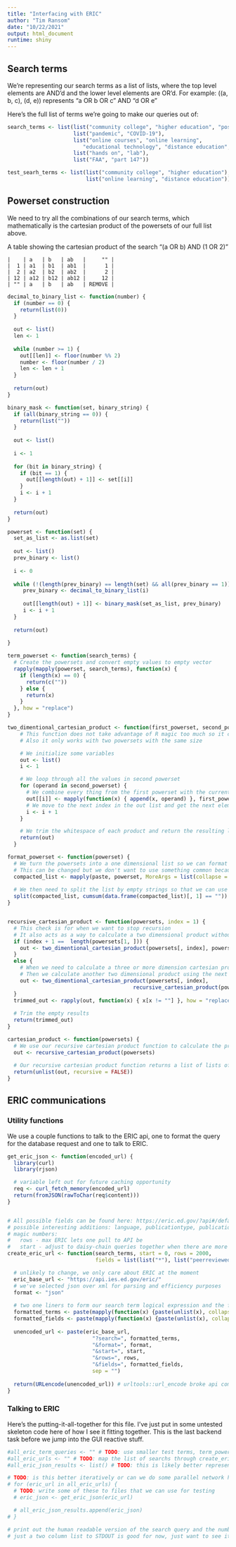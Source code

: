 ```yaml
---
title: "Interfacing with ERIC"
author: "Tim Ransom"
date: "10/22/2021"
output: html_document
runtime: shiny
---
```

<!-- We need to remove this to include in the user interface -->
<!-- ```{r setup, include=FALSE} -->
<!-- knitr::opts_chunk$set(echo = TRUE) -->
<!-- ``` -->

## Search terms

We're representing our search terms as a list of lists, where the top level elements
are AND'd and the lower level elements are OR'd. For example: ((a, b, c), (d, e))
represents "a OR b OR c" AND "d OR e"

Here's the full list of terms we're going to make our queries out of:
```r
search_terms <- list(list("community college", "higher education", "postsecondary education"),
                     list("pandemic", "COVID-19"),
                     list("online courses", "online learning",
                        "educational technology", "distance education", "electronic learning"),
                     list("hands on", "lab"),
                     list("FAA", "part 147"))

test_searh_terms <- list(list("community college", "higher education"),
                         list("online learning", "distance education"))
```


## Powerset construction

We need to try all the combinations of our search terms, which mathematically
is the cartesian product of the powersets of our full list above.

A table showing the cartesian product of the search "(a OR b) AND (1 OR 2)"
```text
|    | a   | b   | ab   |     "" |
|  1 | a1  | b1  | ab1  |      1 |
|  2 | a2  | b2  | ab2  |      2 |
| 12 | a12 | b12 | ab12 |     12 |
| "" | a   | b   | ab   | REMOVE |
```

```r

decimal_to_binary_list <- function(number) {
  if (number == 0) {
    return(list(0))
  }
  
  out <- list()
  len <- 1
    
  while (number >= 1) {
    out[[len]] <- floor(number %% 2)
    number <- floor(number / 2)
    len <- len + 1
  }
  
  return(out)
}

binary_mask <- function(set, binary_string) {
  if (all(binary_string == 0)) {
    return(list(""))
  }
  
  out <- list()
  
  i <- 1
  
  for (bit in binary_string) {
    if (bit == 1) {
      out[[length(out) + 1]] <- set[[i]]
    }
    i <- i + 1
  }
  
  return(out)
}

powerset <- function(set) {
  set_as_list <- as.list(set)
  
  out <- list()
  prev_binary <- list()
  
  i <- 0
  
  while (!(length(prev_binary) == length(set) && all(prev_binary == 1))) {
     prev_binary <- decimal_to_binary_list(i)
     
     out[[length(out) + 1]] <- binary_mask(set_as_list, prev_binary)
     i <- i + 1
  }
  
  return(out)
  
}

term_powerset <- function(search_terms) {
  # Create the powersets and convert empty values to empty vector
  rapply(mapply(powerset, search_terms), function(x) {
    if (length(x) == 0) {
      return(c(""))
    } else {
      return(x)
    }
  }, how = "replace")
}

two_dimentional_cartesian_product <- function(first_powerset, second_powerset) {
    # This function does not take advantage of R magic too much so it can probably be optimized
    # Also it only works with two powersets with the same size

    # We initialize some variables
    out <- list()
    i <- 1

    # We loop through all the values in second powerset
    for (operand in second_powerset) {
      # We combine every thing from the first powerset with the current element in the second powerset
      out[[i]] <- mapply(function(x) { append(x, operand) }, first_powerset)
      # We move to the next index in the out list and get the next element in the second powerset
      i <- i + 1
    }

    # We trim the whitespace of each product and return the resulting list
    return(out)
  }

format_powerset <- function(powerset) {
  # We turn the powersets into a one dimensional list so we can format each set with a special string in between
  # This can be changed but we don't want to use something common because we'll need to split on it later.
  compacted_list <- mapply(paste, powerset, MoreArgs = list(collapse = "```")) 
  
  # We then need to split the list by empty strings so that we can use each powerset individually
  split(compacted_list, cumsum(data.frame(compacted_list)[, 1] == ""))
}


recursive_cartesian_product <- function(powersets, index = 1) {
  # This check is for when we want to stop recursion
  # It also acts as a way to calculate a two dimensional product without recursion
  if (index + 1 ==  length(powersets[1, ])) {
    out <- two_dimentional_cartesian_product(powersets[, index], powersets[, index + 1])
  }
  else {
    # When we need to calculate a three or more dimension cartesian product we first calculate the product of the first two powersets.
    # Then we calculate another two dimensional product using the next powerset as the first operand and the result of the previous calculation as the second
    out <- two_dimentional_cartesian_product(powersets[, index],
                                        recursive_cartesian_product(powersets, index + 1))
  }
  trimmed_out <- rapply(out, function(x) { x[x != ""] }, how = "replace")
  
  # Trim the empty results
  return(trimmed_out)
}

cartesian_product <- function(powersets) {
  # We use our recursive cartesian product function to calculate the product using our formatted powersets
  out <- recursive_cartesian_product(powersets)
  
  # Our recursive cartesian product function returns a list of lists of lists which is one too many lists so we have to unlist it
  return(unlist(out, recursive = FALSE))
}
```


## ERIC communications

### Utility functions
We use a couple functions to talk to the ERIC api, one to format the query for
the database request and one to talk to ERIC.

```r
get_eric_json <- function(encoded_url) {
  library(curl)
  library(rjson)

  # variable left out for future caching opportunity
  req <- curl_fetch_memory(encoded_url)
  return(fromJSON(rawToChar(req$content)))
}


# All possible fields can be found here: https://eric.ed.gov/?api#/default/get_eric_
# possible interesting additions: language, publicationtype, publicationdateyear
# magic numbers:
#   rows - max ERIC lets one pull to API be
#   start - adjust to daisy-chain queries together when there are more than 2000 (unimplemented)
create_eric_url <- function(search_terms, start = 0, rows = 2000,
                            fields = list(list("*"), list("peerreviewed", "'T'"))) {

  # unlikely to change, we only care about ERIC at the moment
  eric_base_url <- "https://api.ies.ed.gov/eric/"
  # we've selected json over xml for parsing and efficiency purposes
  format <- "json"
  
  # two one liners to form our search term logical expression and the field modification encoding
  formatted_terms <- paste(mapply(function(x) {paste(unlist(x), collapse = " OR ")}, search_terms), collapse = " AND ")
  formatted_fields <- paste(mapply(function(x) {paste(unlist(x), collapse = ":")}, fields), collapse = " ")
  
  unencoded_url <- paste(eric_base_url, 
                           "?search=", formatted_terms, 
                           "&format=", format, 
                           "&start=", start,
                           "&rows=", rows, 
                           "&fields=", formatted_fields, 
                           sep = "")
  
  return(URLencode(unencoded_url)) # urltools::url_encode broke api compatibility, using utils::URLencode instead
}
```

### Talking to ERIC

Here's the putting-it-all-together for this file. I've just put in some untested
skeleton code here of how I see it fitting together. This is the last backend task before
we jump into the GUI reactive stuff.

```r
#all_eric_term_queries <- "" # TODO: use smaller test terms, term_powerset(test_search_terms)
#all_eric_urls <- "" # TODO: map the list of searchs through create_eric_url
#all_eric_json_results <- list() # TODO: this is likely better represented with an R dataframe, if so, should we convert after all api queries or during loop?

# TODO: is this better iteratively or can we do some parallel network hits? I don't see ERIC docs talking about that
# for (eric_url in all_eric_urls) {
  # TODO: write some of these to files that we can use for testing
  # eric_json <- get_eric_json(eric_url)

  # all_eric_json_results.append(eric_json)
# }

# print out the human readable version of the search query and the number of results for it
# just a two column list to STDOUT is good for now, just want to see it somewhere other than the R env
```
